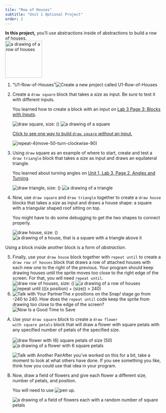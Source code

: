 ```yaml
---
tile: "Row of Houses"
subtitle: "Unit 1 Optional Project"
order: 2
---
```


::: learn
<p><strong>In this project,</strong> you'll use abstractions inside of abstractions to build a row of houses.<br /> <img src="/img/1-introduction/row-of-houses-size-100.png" title="a drawing of a row of houses" alt="a drawing of a row of houses" class="indent noshadow" style="height: 119px;"/></p>
:::

::: {#first .forYouToDo}
<ol>

<li>

::: newProject
["U1-Row-of-Houses"]{.text}<img src="/img/icons/new-project-called.png" title="Create a new project called U1-Row-of-Houses" alt="Create a new project called U1-Row-of-Houses"/>
:::

</li>

<li>

Create a <code>draw square</code> block that takes a <var>size</var> as input. Be sure to test it with different inputs.<br />

::: sidenote
You learned how to create a block with an input on <a href="/unit-1/lab-3/3-blocks-with-inputs.html" title="Lab 3 Page 3: Blocks with Inputs">Lab 3 Page 3: Blocks with Inputs</a>.
:::

<img src="/img/1-introduction/draw-square-size.png" title="draw square, size: ()" alt="draw square, size: ()" class="indent"/> <img src="/img/1-introduction/square-size-100.png" title="a drawing of a square" alt="a drawing of a square" class="indent noshadow"/>

::: endnote
<a href="#hint-square" data-bs-toggle="collapse" title="Click to see one way to build draw square without an input.">Click to see one way to build <code>draw square</code> <em>without</em> an input.</a>

::: {#hint-square .collapse}
<img src="/img/1-introduction/draw-square-def-repeat-4(move-50-turn-right-90).png" title="pen down, repeat 4 (move 50 steps, turn CW 90 degrees)" alt="repeat-4(move-50-turn-clockwise-90)" class="indent"/>
:::
:::

</li>

<li>

Using <code>draw</code> square as an example of where to start, create and test a <code>draw triangle</code> block that takes a <var>size</var> as input and draws an equilateral triangle.<br />

::: sidenote
You learned about turning angles on <a href="/unit-1/lab-3/2-exploring-snap-drawing-motion.qmd" title="Unit 1, Lab 3, Page 2, Angles and Turning">Unit 1, Lab 3, Page 2, Angles and Turning</a>.
:::

<img src="/img/1-introduction/draw-triangle-size.png" title="draw triangle, size: ()" alt="draw triangle, size: ()" class="indent"/> <img src="/img/1-introduction/triangle-size-100.png" title="a drawing of a triangle" alt="a drawing of a triangle" class="indent noshadow"/>

</li>

<li>

Now, use <code>draw square</code> and <code>draw triangle</code> together to create a <code>draw house</code> blocks that takes a <var>size</var> as input and draws a house shape: a square with a triangular shaped roof sitting on top.<br />

::: sidenote
You might have to do some debugging to get the two shapes to connect properly.
:::

<img src="/img/1-introduction/draw-house-size.png" title="draw house, size: ()" alt="draw house, size: ()" class="indent"/> <img src="/img/1-introduction/house-size-100.png" title="a drawing of a house, that is a square with a triangle above it" alt="a drawing of a house, that is a square with a triangle above it" class="indent noshadow"/>

</li>

</ol>
:::

::: takeNote
Using a block inside another block is a form of <em>abstraction</em>.
:::

::: forYouToDo
<ol start="5">

<li>Finally, use your <code>draw house</code> block together with <code>repeat until</code> to create a <code>draw row of houses</code> block that draws a row of attached houses with each new one to the right of the previous. Your program should keep drawing houses until the sprite moves too close to the right edge of the screen. For that, you will need <code>repeat until</code>.<br /> <img src="/img/1-introduction/draw-row-of-houses-size.png" title="draw row of houses, size: ()" alt="draw row of houses, size: ()" class="indent"/> <img src="/img/1-introduction/row-of-houses-size-100.png" title="a drawing of a row of houses" alt="a drawing of a row of houses" class="indent noshadow"/><br /> <img src="/img/1-introduction/repeat-until-(x-position+size-greater-than-240).png" title="repeat until (((x position) + (size)) &gt; 240)" alt="repeat until (((x position) + (size)) &gt; 240)" class="indent"/></li>

<li><img src="/img/icons/talk-with-your-partner.png" title="Talk with Your Partner" alt="Talk with Your Partner" class="inline"/>The <em>x</em> positions on the Snap<em>!</em> stage go from -240 to 240. How does the <code>repeat until</code> code keep the sprite from drawing too close to the edge of the screen? <img src="/img/icons/save-mini.png" title="Now Is a Good Time to Save" alt="Now Is a Good Time to Save" class="inline"/></li>

</ol>
:::

::: takeItFurther
<ol type="A">

<li>Use your <code>draw square</code> block to create a <code>draw flower with square petals</code> block that will draw a flower with square petals with any specified number of petals of the specified size.<br />\
<img src="/img/1-introduction/draw-flower-with-6-petals-of-size-50.png" title="draw flower with (6) square petals of size (50)" alt="draw flower with (6) square petals of size (50)" class="indent"/> <img src="/img/1-introduction/flower-with-6-square-petals.png" title="a drawing of a flower with 6 square petals" alt="a drawing of a flower with 6 square petals" class="indent"/><br /></li>

::: endnote
<img src="/img/icons/talk-with-another-pair-mini.png" title="Talk with Another Pair" alt="Talk with Another Pair" class="inline"/>After you've worked on this for a bit, take a moment to look at what others have done. If you see something you like, think how you could use that idea in your program.
:::

<li>

Now, draw a field of flowers and give each flower a different size, number of petals, and position.<br />

::: sidenote
You will need to use <img src="/img/blocks/pen-up-full-size.png" title="pen up" alt="pen up" class="inline"/>.
:::

<img src="/img/1-introduction/field-of-flowers.png" title="a drawing of a field of flowers each with a random number of square petals" alt="a drawing of a field of flowers each with a random number of square petals" class="indent noshadow"/><br />

</li>

</ol>
:::
